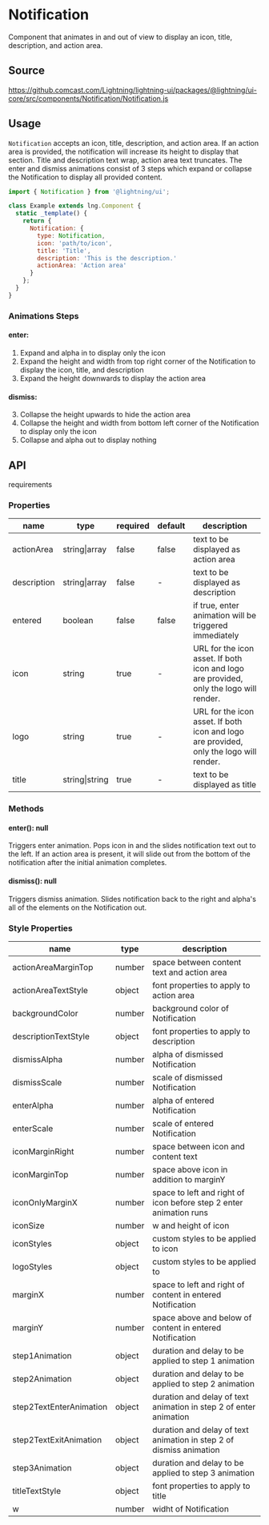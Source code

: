 
# Notification

Component that animates in and out of view to display an icon, title, description, and action area.

## Source

https://github.comcast.com/Lightning/lightning-ui/packages/@lightning/ui-core/src/components/Notification/Notification.js

## Usage

`Notification` accepts an icon, title, description, and action area. If an action area is provided, the notification will increase its height to display that section.
Title and description text wrap, action area text truncates. The enter and dismiss animations consist of 3 steps which expand or collapse the Notification to display all
provided content.

```js
import { Notification } from '@lightning/ui';

class Example extends lng.Component {
  static _template() {
    return {
      Notification: {
        type: Notification,
        icon: 'path/to/icon',
        title: 'Title',
        description: 'This is the description.'
        actionArea: 'Action area'
      }
    };
  }
}
```

<Canvas>
  <Story id="foundations-notification--basic" />
</Canvas>

### Animations Steps

#### enter:

1. Expand and alpha in to display only the icon
2. Expand the height and width from top right corner of the Notification to display the icon, title, and description
3. Expand the height downwards to display the action area

#### dismiss:

3. Collapse the height upwards to hide the action area
4. Collapse the height and width from bottom left corner of the Notification to display only the icon
5. Collapse and alpha out to display nothing

## API

requirements

### Properties

| name        | type           | required | default | description                                                                            |
| ----------- | -------------- | -------- | ------- | -------------------------------------------------------------------------------------- |
| actionArea  | string\|array  | false    | false   | text to be displayed as action area                                                    |
| description | string\|array  | false    | -       | text to be displayed as description                                                    |
| entered     | boolean        | false    | false   | if true, enter animation will be triggered immediately                                 |
| icon        | string         | true     | -       | URL for the icon asset. If both icon and logo are provided, only the logo will render. |
| logo        | string         | true     | -       | URL for the icon asset. If both icon and logo are provided, only the logo will render. |
| title       | string\|string | true     | -       | text to be displayed as title                                                          |

### Methods

#### enter(): null

Triggers enter animation. Pops icon in and the slides notification text out to the left. If an action area is present, it will slide out from the bottom of the notification after the initial animation completes.

#### dismiss(): null

Triggers dismiss animation. Slides notification back to the right and alpha's all of the elements on the Notification out.

### Style Properties

| name                    | type   | description                                                         |
| ----------------------- | ------ | ------------------------------------------------------------------- |
| actionAreaMarginTop     | number | space between content text and action area                          |
| actionAreaTextStyle     | object | font properties to apply to action area                             |
| backgroundColor         | number | background color of Notification                                    |
| descriptionTextStyle    | object | font properties to apply to description                             |
| dismissAlpha            | number | alpha of dismissed Notification                                     |
| dismissScale            | number | scale of dismissed Notification                                     |
| enterAlpha              | number | alpha of entered Notification                                       |
| enterScale              | number | scale of entered Notification                                       |
| iconMarginRight         | number | space between icon and content text                                 |
| iconMarginTop           | number | space above icon in addition to marginY                             |
| iconOnlyMarginX         | number | space to left and right of icon before step 2 enter animation runs  |
| iconSize                | number | w and height of icon                                                |
| iconStyles              | object | custom styles to be applied to icon                                 |
| logoStyles              | object | custom styles to be applied to                                      |
| marginX                 | number | space to left and right of content in entered Notification          |
| marginY                 | number | space above and below of content in entered Notification            |
| step1Animation          | object | duration and delay to be applied to step 1 animation                |
| step2Animation          | object | duration and delay to be applied to step 2 animation                |
| step2TextEnterAnimation | object | duration and delay of text animation in step 2 of enter animation   |
| step2TextExitAnimation  | object | duration and delay of text animation in step 2 of dismiss animation |
| step3Animation          | object | duration and delay to be applied to step 3 animation                |
| titleTextStyle          | object | font properties to apply to title                                   |
| w                       | number | widht of Notification                                               |
